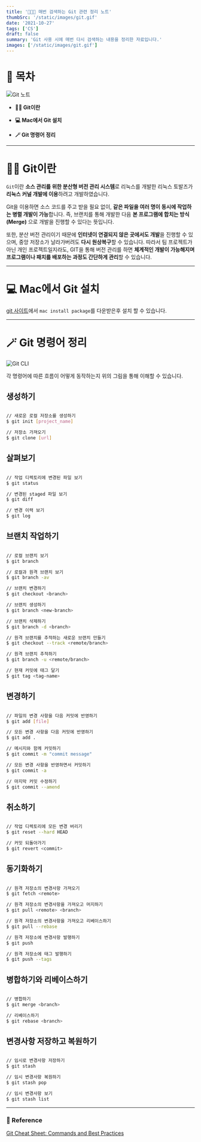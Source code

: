 ```yaml
---
title: '🧑🏻‍💻 매번 검색하는 Git 관련 정리 노트'
thumbSrc: '/static/images/git.gif'
date: '2021-10-27'
tags: ['CS']
draft: false
summary: 'Git 사용 시에 매번 다시 검색하는 내용을 정리한 자료입니다.'
images: ['/static/images/git.gif']
---
```


# 📌 목차

![Git 노트](/static/images/git.gif)

- **💁🏻 Git이란**

- **💻 Mac에서 Git 설치**

- **🪄 Git 명령어 정리**

---

# 💁🏻 Git이란

`Git`이란 **소스 관리를 위한 분산형 버전 관리 시스템**로 리눅스를 개발한 리눅스 토발즈가 **리눅스 커널 개발에 이용**하려고 개발하였습니다.

Git을 이용하면 소스 코드를 주고 받을 필요 없이, **같은 파일을 여러 명이 동시에 작업하는 병렬 개발이 가능**합니다. 즉, 브랜치를 통해 개발한 다음 **본 프로그램에 합치는 방식 (Merge)** 으로 개발을 진행할 수 있다는 뜻입니다.

또한, 분산 버전 관리이기 때문에 **인터넷이 연결되지 않은 곳에서도 개발**을 진행할 수 있으며, 중앙 저장소가 날라가버려도 **다시 원상복구**할 수 있습니다. 따라서 팀 프로젝트가 아닌 개인 프로젝트일지라도, GIT을 통해 버전 관리를 하면 **체계적인 개발이 가능해지며 프로그램이나 패치를 배포하는 과정도 간단하게 관리**할 수 있습니다.

---

# 💻 Mac에서 Git 설치

[git 사이트](https://git-scm.com/download/mac)에서 `mac install package`를 다운받은후 설치 할 수 있습니다.

---

# 🪄 Git 명령어 정리

![Git CLI](/static/images/git2.png)

각 명령어에 따른 흐름이 어떻게 동작하는지 위의 그림을 통해 이해할 수 있습니다.

## 생성하기

```bash

// 새로운 로컬 저장소를 생성하기
$ git init [project_name]

// 저장소 가져오기
$ git clone [url]

```

## 살펴보기

```bash

// 작업 디렉토리에 변경된 파일 보기
$ git status

// 변경된 staged 파일 보기
$ git diff

// 변경 이력 보기
$ git log

```

## 브랜치 작업하기

```bash

// 로컬 브랜치 보기
$ git branch

// 로컬과 원격 브랜치 보기
$ git branch -av

// 브랜치 변경하기
$ git checkout <branch>

// 브랜치 생성하기
$ git branch <new-branch>

// 브랜치 삭제하기
$ git branch -d <branch>

// 원격 브랜치를 추적하는 새로운 브랜치 만들기
$ git checkout --track <remote/branch>

// 원격 브랜치 추적하기
$ git branch -u <remote/branch>

// 현재 커밋에 태그 달기
$ git tag <tag-name>

```

## 변경하기

```bash

// 파일의 변경 사항을 다음 커밋에 반영하기
$ git add [file]

// 모든 변경 사항을 다음 커밋에 반영하기
$ git add .

// 메시지와 함께 커밋하기
$ git commit -m "commit message"

// 모든 변경 사항을 반영하면서 커밋하기
$ git commit -a

// 마지막 커밋 수정하기
$ git commit --amend

```

## 취소하기

```bash

// 작업 디렉토리에 모든 변경 버리기
$ git reset --hard HEAD

// 커밋 되돌아가기
$ git revert <commit>

```

## 동기화하기

```bash

// 원격 저장소의 변경사항 가져오기
$ git fetch <remote>

// 원격 저장소의 변경사항을 가져오고 머지하기
$ git pull <remote> <branch>

// 원격 저장소의 변경사항을 가져오고 리베이스하기
$ git pull --rebase

// 원격 저장소에 변경사항 발행하기
$ git push

// 원격 저장소에 태그 발행하기
$ git push --tags

```

## 병합하기와 리베이스하기

```bash

// 병합하기
$ git merge <branch>

// 리베이스하기
$ git rebase <branch>

```

## 변경사항 저장하고 복원하기

```bash

// 임시로 변경사항 저장하기
$ git stash

// 임시 변경사항 복원하기
$ git stash pop

// 임시 변경사항 보기
$ git stash list

```

---

### 🔗 Reference

[Git Cheat Sheet: Commands and Best Practices](https://www.jrebel.com/blog/git-cheat-sheet)
